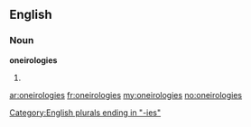 ==English==

===Noun===
'''oneirologies'''

# {{plural of|[[oneirology]]}}

[[Category:English plurals ending in "-ies"]]

[[ar:oneirologies]]
[[fr:oneirologies]]
[[my:oneirologies]]
[[no:oneirologies]]